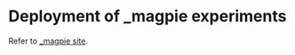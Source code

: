 # Deployment of _magpie experiments

Refer to [\_magpie site](https://magpie-ea.github.io/magpie-site/index.html).
